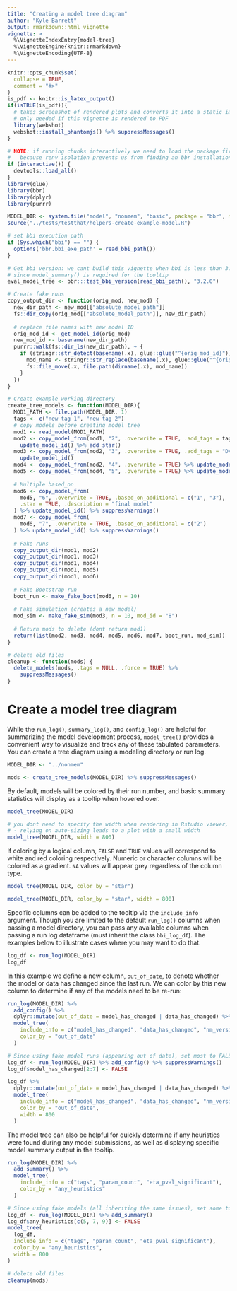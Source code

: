 ```yaml
---
title: "Creating a model tree diagram"
author: "Kyle Barrett"
output: rmarkdown::html_vignette
vignette: >
  %\VignetteIndexEntry{model-tree}
  %\VignetteEngine{knitr::rmarkdown}
  %\VignetteEncoding{UTF-8}
---
```


```r
knitr::opts_chunk$set(
  collapse = TRUE,
  comment = "#>"
)
is_pdf <- knitr::is_latex_output()
if(isTRUE(is_pdf)){
  # takes screenshot of rendered plots and converts it into a static image
  # only needed if this vignette is rendered to PDF
  library(webshot)
  webshot::install_phantomjs() %>% suppressMessages()
}
```



```r
# NOTE: if running chunks interactively we need to load the package first
#   because renv isolation prevents us from finding an bbr installation
if (interactive()) {
  devtools::load_all()
}
library(glue)
library(bbr)
library(dplyr)
library(purrr)
```

```r
MODEL_DIR <- system.file("model", "nonmem", "basic", package = "bbr", mustWork = TRUE)
source("../tests/testthat/helpers-create-example-model.R")

# set bbi execution path
if (Sys.which("bbi") == "") {
  options('bbr.bbi_exe_path' = read_bbi_path())
}

# Get bbi version: we cant build this vignette when bbi is less than 3.2.0
# since model_summary() is required for the tooltip
eval_model_tree <- bbr:::test_bbi_version(read_bbi_path(), "3.2.0")

# Create fake runs
copy_output_dir <- function(orig_mod, new_mod) {
  new_dir_path <- new_mod[["absolute_model_path"]]
  fs::dir_copy(orig_mod[["absolute_model_path"]], new_dir_path)
  
  # replace file names with new model ID
  orig_mod_id <- get_model_id(orig_mod)
  new_mod_id <- basename(new_dir_path)
  purrr::walk(fs::dir_ls(new_dir_path), ~ {
    if (stringr::str_detect(basename(.x), glue::glue("^{orig_mod_id}"))) {
      mod_name <- stringr::str_replace(basename(.x), glue::glue("^{orig_mod_id}"), new_mod_id)
      fs::file_move(.x, file.path(dirname(.x), mod_name))
    }
  })
}

# Create example working directory
create_tree_models <- function(MODEL_DIR){
  MOD1_PATH <- file.path(MODEL_DIR, 1)
  tags <- c("new tag 1", "new tag 2")
  # copy models before creating model tree
  mod1 <- read_model(MOD1_PATH)
  mod2 <- copy_model_from(mod1, "2", .overwrite = TRUE, .add_tags = tags) %>% 
    update_model_id() %>% add_star()
  mod3 <- copy_model_from(mod2, "3", .overwrite = TRUE, .add_tags = "DV: nmol") %>% 
    update_model_id()
  mod4 <- copy_model_from(mod2, "4", .overwrite = TRUE) %>% update_model_id()
  mod5 <- copy_model_from(mod4, "5", .overwrite = TRUE) %>% update_model_id()
  
  # Multiple based_on
  mod6 <- copy_model_from(
    mod5, "6", .overwrite = TRUE, .based_on_additional = c("1", "3"),
    .star = TRUE, .description = "final model"
  ) %>% update_model_id() %>% suppressWarnings()
  mod7 <- copy_model_from(
    mod6, "7", .overwrite = TRUE, .based_on_additional = c("2")
  ) %>% update_model_id() %>% suppressWarnings()
  
  # Fake runs
  copy_output_dir(mod1, mod2)
  copy_output_dir(mod1, mod3)
  copy_output_dir(mod1, mod4)
  copy_output_dir(mod1, mod5)
  copy_output_dir(mod1, mod6)
  
  # Fake Bootstrap run
  boot_run <- make_fake_boot(mod6, n = 10)
  
  # Fake simulation (creates a new model)
  mod_sim <- make_fake_sim(mod3, n = 10, mod_id = "8")
  
  # Return mods to delete (dont return mod1)
  return(list(mod2, mod3, mod4, mod5, mod6, mod7, boot_run, mod_sim))
}

# delete old files
cleanup <- function(mods) {
  delete_models(mods, .tags = NULL, .force = TRUE) %>% 
    suppressMessages()
}
```


# Create a model tree diagram

While the `run_log()`, `summary_log()`, and `config_log()` are helpful for summarizing the model development process, `model_tree()` provides a convenient way to visualize and track any of these tabulated parameters. You can create a tree diagram using a modeling directory or run log.
```r
MODEL_DIR <- "../nonmem"
```

```r
mods <- create_tree_models(MODEL_DIR) %>% suppressMessages()
```


By default, models will be colored by their run number, and basic summary statistics will display as a tooltip when hovered over.
```r
model_tree(MODEL_DIR)
```

```r
# you dont need to specify the width when rendering in Rstudio viewer, but it makes a difference when rendered in Rmarkdown 
# - relying on auto-sizing leads to a plot with a small width
model_tree(MODEL_DIR, width = 800)
```

If coloring by a logical column, `FALSE` and `TRUE` values will correspond to white and red coloring respectively. Numeric or character columns will be colored as a gradient. `NA` values will appear grey regardless of the column type.
```r
model_tree(MODEL_DIR, color_by = "star")
```

```r
model_tree(MODEL_DIR, color_by = "star", width = 800)
```


Specific columns can be added to the tooltip via the `include_info` argument. Though you are limited to the default `run_log()` columns when passing a model directory, you can pass any available columns when passing a run log  dataframe (must inherit the class `bbi_log_df`). The examples below to illustrate cases where you may want to do that.
```r
log_df <- run_log(MODEL_DIR)
log_df
```

In this example we define a new column, `out_of_date`, to denote whether the model or data has changed since the last run. We can color by this new column to determine if any of the models need to be re-run:
```r
run_log(MODEL_DIR) %>%
  add_config() %>%
  dplyr::mutate(out_of_date = model_has_changed | data_has_changed) %>%
  model_tree(
    include_info = c("model_has_changed", "data_has_changed", "nm_version"),
    color_by = "out_of_date"
  )
```

```r
# Since using fake model runs (appearing out of date), set most to FALSE
log_df <- run_log(MODEL_DIR) %>% add_config() %>% suppressWarnings()
log_df$model_has_changed[2:7] <- FALSE

log_df %>% 
  dplyr::mutate(out_of_date = model_has_changed | data_has_changed) %>%
  model_tree(
    include_info = c("model_has_changed", "data_has_changed", "nm_version"),
    color_by = "out_of_date",
    width = 800
  )
```

The model tree can also be helpful for quickly determine if any heuristics were found during any model submissions, as well as displaying specific model summary output in the tooltip. 
```r
run_log(MODEL_DIR) %>%
  add_summary() %>%
  model_tree(
    include_info = c("tags", "param_count", "eta_pval_significant"),
    color_by = "any_heuristics"
  )
```

```r
# Since using fake models (all inheriting the same issues), set some to FALSE
log_df <- run_log(MODEL_DIR) %>% add_summary()
log_df$any_heuristics[c(5, 7, 9)] <- FALSE
model_tree(
  log_df,
  include_info = c("tags", "param_count", "eta_pval_significant"),
  color_by = "any_heuristics",
  width = 800
)
```

```r
# delete old files
cleanup(mods)
```

